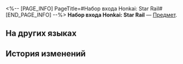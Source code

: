 <%-- [PAGE_INFO]
PageTitle=#Набор входа Honkai: Star Rail#
[END_PAGE_INFO] --%>
{{Предмет Инфобокс
|id          = 310009
|Изображение = Предмет Набор входа Honkai- Star Rail.png
|Тип         = 
|Инвентарь   = Ценные предметы
|Редкость    = 4
|Эффект      = 
|Описание    = Используйте для получения следующих предметов:<br />· Кредиты &times;10 000<br />· Журнал приключений &times;5<br />· Конденсированный эфир &times;5<br />· Световой конус «Важность завтрака»<br />· Набор реликвий 4★ Стрелок дикой пшеницы
}}
'''Набор входа Honkai: Star Rail''' — [[Предмет]].

==На других языках==
{{На других языках
|en   = Honkai: Star Rail Login Bundle
|zhs  = 《崩坏：星穹铁道》登录礼包
|zht  = 《崩壞：星穹鐵道》登入禮包
|ja   = 『崩壊：スターレイル』ログインパック
|ko   = 〈붕괴: 스타레일〉 로그인 패키지
|es   = Paquete de inicio de sesión de Honkai: Star Rail
|fr   = Cadeau de connexion de Honkai : Star Rail
|ru   = Набор входа Honkai: Star Rail
|th   = "Honkai: Star Rail" แพ็กของขวัญการเข้าสู่ระบบ
|vi   = Gói Đăng Nhập "Honkai: Star Rail"
|de   = Honkai: Star Rail – Anmeldungspaket
|id   = Paket Hadiah Log In "Honkai: Star Rail"
|pt   = Pacote de Login de Honkai: Star Rail
}}

==История изменений==
{{История изменений|3.5}}